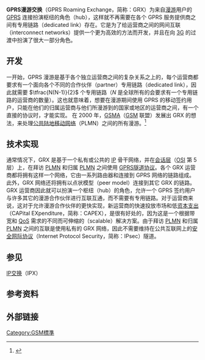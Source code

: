 {{refimprove|time=2014-10-12T02:24:49+00:00}}
'''GPRS漫游交换'''（GPRS Roaming Exchange，简称：GRX）为来自[[漫游|漫游]]用户的 [[GPRS|GPRS]] 连接扮演枢纽的角色（hub），这样就不再需要在各个 GPRS 服务提供商之间有专用链路（dedicated link）存在。它是为了给运营商之间的网间互联（interconnect networks）提供一个更为高效的方法而开发，并且在向 [[3G|3G]] 的过渡中扮演了很大一部分角色。

==开发==
一开始，GPRS 漫游是基于各个独立运营商之间的复杂关系之上的，每个运营商都要求有一个面向各个不同的合作伙伴（partner）专用链路（dedicated link），因此就需要 <math> \tfrac{N(N-1)}{2} </math> 个专用链路（<math>N</math> 是全球所有的会要求有一个专用链路的运营商的数量）。这也就意味着，想要在漫游期间使用 GPRS 的移动签约用户，只能在他们的归属运营商与他们所漫游到的国家或地区的运营商之间，有一个直接的协议时，才能实现。
在 2000 年，[[GSMA|GSMA]]（[[GSM|GSM]] 联盟）发展出 GRX 的想法，来处理[[公共陆基移动网|公共陆地移动网络]]（PLMN）之间的所有漫游。<ref>{{cite web |url=http://www.gsma.com/newsroom/wp-content/uploads/2012/03/ir3470.pdf |title=Inter-Service Provider IP Backbone Guidelines |author=GSM Association |date=23 January 2012 |accessdate=13 July 2012 |deadurl=yes |archiveurl=https://web.archive.org/web/20121021021752/http://www.gsma.com/newsroom/wp-content/uploads/2012/03/ir3470.pdf |archivedate=2012年10月21日 }}</ref>

==技术实现==
通常情况下，GRX 是基于一个私有或公共的 [[网际协议|IP]] 骨干网络，并在[[会话层|会话层]]（[[OSI模型|OSI]] 第 5 层）上，在拜访 [[公共陆基移动网|PLMN]] 和归属 [[公共陆基移动网|PLMN]] 之间使用 [[GPRS隧道协议|GPRS隧道协议]]。各个 GRX 运营商都将拥有这样一个网络，它由一系列路由器和连接到 GPRS 网络的链路组成。此外，GRX 网络还将拥有以点状模型（peer model）连接到其它 GRX 的链路。
GRX 运营商因此就可以扮演一个枢纽（hub）的角色，允许一个 GPRS 签约用户与许多其它的漫游合作伙伴进行互联互通，而不需要有专用链路。对于运营商来说，这对于允许漫游合作伙伴的更快实现，新运营商的快速投放市场和低[[资本支出|资本支出]]（CAPital EXpenditure，简称：CAPEX），是很有好处的，因为这是一个根据带宽和 [[QoS|QoS]] 需求的不同而可伸缩的（scalable）解决方案。由于拜访 [[公共陆基移动网|PLMN]] 和归属 [[公共陆基移动网|PLMN]] 之间的互联是使用私有的 GRX 网络，因此不需要维持在公共互联网上的[[IPsec|安全网际协议]]（Internet Protocol Security，简称：IPsec）隧道。


==参见==
[[IP交换|IP交换]]（IPX）

==参考资料==
{{reflist}}

==外部链接==

[[Category:GSM標準|Category:GSM標準]]